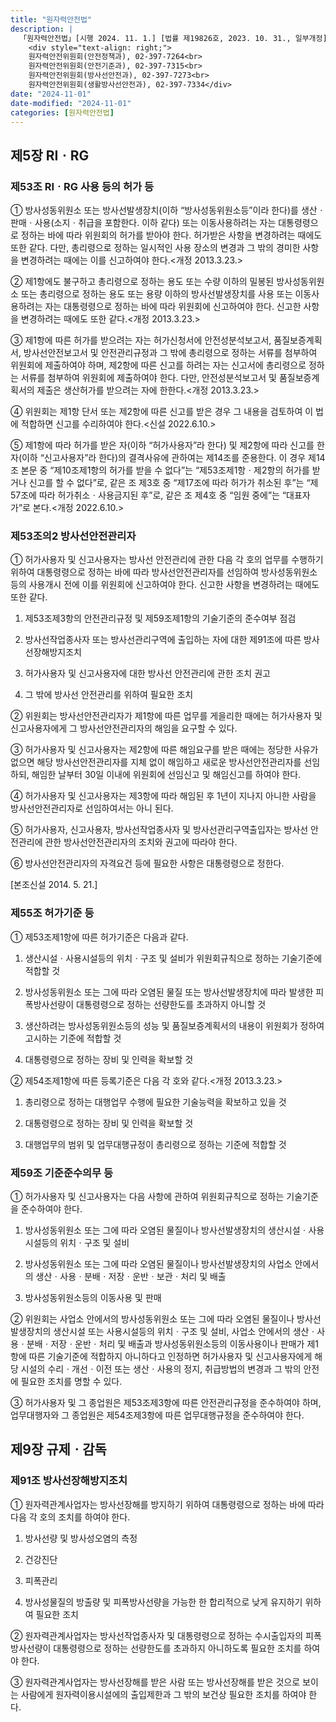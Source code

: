 ```yaml
---
title: "원자력안전법"
description: |
  「원자력안전법」[시행 2024. 11. 1.] [법률 제19826호, 2023. 10. 31., 일부개정]<br><br>
    <div style="text-align: right;">
    원자력안전위원회(안전정책과), 02-397-7264<br>
    원자력안전위원회(안전기준과), 02-397-7315<br>
    원자력안전위원회(방사선안전과), 02-397-7273<br>
    원자력안전위원회(생활방사선안전과), 02-397-7334</div>
date: "2024-11-01"
date-modified: "2024-11-01"
categories: [원자력안전법]
---
```


## 제5장 RIㆍRG

### 제53조 RIㆍRG 사용 등의 허가 등

::: {.callout-note title="제53조(방사성동위원소ㆍ방사선발생장치 사용 등의 허가 등)" collapse="open" appearance="minimal"}
① 방사성동위원소 또는 방사선발생장치(이하 “방사성동위원소등”이라 한다)를 생산ㆍ판매ㆍ사용(소지ㆍ취급을 포함한다. 이하 같다) 또는 이동사용하려는 자는 대통령령으로 정하는 바에 따라 위원회의 허가를 받아야 한다.
허가받은 사항을 변경하려는 때에도 또한 같다.
다만, 총리령으로 정하는 일시적인 사용 장소의 변경과 그 밖의 경미한 사항을 변경하려는 때에는 이를 신고하여야 한다.\<개정 2013.3.23.\>

② 제1항에도 불구하고 총리령으로 정하는 용도 또는 수량 이하의 밀봉된 방사성동위원소 또는 총리령으로 정하는 용도 또는 용량 이하의 방사선발생장치를 사용 또는 이동사용하려는 자는 대통령령으로 정하는 바에 따라 위원회에 신고하여야 한다.
신고한 사항을 변경하려는 때에도 또한 같다.\<개정 2013.3.23.\>

③ 제1항에 따른 허가를 받으려는 자는 허가신청서에 안전성분석보고서, 품질보증계획서, 방사선안전보고서 및 안전관리규정과 그 밖에 총리령으로 정하는 서류를 첨부하여 위원회에 제출하여야 하며, 제2항에 따른 신고를 하려는 자는 신고서에 총리령으로 정하는 서류를 첨부하여 위원회에 제출하여야 한다.
다만, 안전성분석보고서 및 품질보증계획서의 제출은 생산허가를 받으려는 자에 한한다.\<개정 2013.3.23.\>

④ 위원회는 제1항 단서 또는 제2항에 따른 신고를 받은 경우 그 내용을 검토하여 이 법에 적합하면 신고를 수리하여야 한다.\<신설 2022.6.10.\>

⑤ 제1항에 따라 허가를 받은 자(이하 “허가사용자”라 한다) 및 제2항에 따라 신고를 한 자(이하 “신고사용자”라 한다)의 결격사유에 관하여는 제14조를 준용한다.
이 경우 제14조 본문 중 “제10조제1항의 허가를 받을 수 없다”는 “제53조제1항ㆍ제2항의 허가를 받거나 신고를 할 수 없다”로, 같은 조 제3호 중 “제17조에 따라 허가가 취소된 후”는 “제57조에 따라 허가취소ㆍ사용금지된 후”로, 같은 조 제4호 중 “임원 중에”는 “대표자가”로 본다.\<개정 2022.6.10.\>
:::

### 제53조의2 방사선안전관리자

::: {.callout-note title="제53조의2(방사선안전관리자)" collapse="open" appearance="minimal"}
① 허가사용자 및 신고사용자는 방사선 안전관리에 관한 다음 각 호의 업무를 수행하기 위하여 대통령령으로 정하는 바에 따라 방사선안전관리자를 선임하여 방사성동위원소등의 사용개시 전에 이를 위원회에 신고하여야 한다. 신고한 사항을 변경하려는 때에도 또한 같다.

1. 제53조제3항의 안전관리규정 및 제59조제1항의 기술기준의 준수여부 점검

2. 방사선작업종사자 또는 방사선관리구역에 출입하는 자에 대한 제91조에 따른 방사선장해방지조치

3. 허가사용자 및 신고사용자에 대한 방사선 안전관리에 관한 조치 권고

4. 그 밖에 방사선 안전관리를 위하여 필요한 조치

② 위원회는 방사선안전관리자가 제1항에 따른 업무를 게을리한 때에는 허가사용자 및 신고사용자에게 그 방사선안전관리자의 해임을 요구할 수 있다.

③ 허가사용자 및 신고사용자는 제2항에 따른 해임요구를 받은 때에는 정당한 사유가 없으면 해당 방사선안전관리자를 지체 없이 해임하고 새로운 방사선안전관리자를 선임하되, 해임한 날부터 30일 이내에 위원회에 선임신고 및 해임신고를 하여야 한다.

④ 허가사용자 및 신고사용자는 제3항에 따라 해임된 후 1년이 지나지 아니한 사람을 방사선안전관리자로 선임하여서는 아니 된다.

⑤ 허가사용자, 신고사용자, 방사선작업종사자 및 방사선관리구역출입자는 방사선 안전관리에 관한 방사선안전관리자의 조치와 권고에 따라야 한다.

⑥ 방사선안전관리자의 자격요건 등에 필요한 사항은 대통령령으로 정한다.

[본조신설 2014. 5. 21.]
:::

### 제55조 허가기준 등

::: {.callout-note title="제55조(허가기준 등)" collapse="open" appearance="minimal"}
① 제53조제1항에 따른 허가기준은 다음과 같다.

1.  생산시설ㆍ사용시설등의 위치ㆍ구조 및 설비가 위원회규칙으로 정하는 기술기준에 적합할 것

2.  방사성동위원소 또는 그에 따라 오염된 물질 또는 방사선발생장치에 따라 발생한 피폭방사선량이 대통령령으로 정하는 선량한도를 초과하지 아니할 것

3.  생산하려는 방사성동위원소등의 성능 및 품질보증계획서의 내용이 위원회가 정하여 고시하는 기준에 적합할 것

4.  대통령령으로 정하는 장비 및 인력을 확보할 것

② 제54조제1항에 따른 등록기준은 다음 각 호와 같다.\<개정 2013.3.23.\>

1.  총리령으로 정하는 대행업무 수행에 필요한 기술능력을 확보하고 있을 것

2.  대통령령으로 정하는 장비 및 인력을 확보할 것

3.  대행업무의 범위 및 업무대행규정이 총리령으로 정하는 기준에 적합할 것
:::

### 제59조 기준준수의무 등

::: {.callout-note title="제59조(기준준수의무 등)" collapse="open" appearance="minimal"}
① 허가사용자 및 신고사용자는 다음 사항에 관하여 위원회규칙으로 정하는 기술기준을 준수하여야 한다.

1.  방사성동위원소 또는 그에 따라 오염된 물질이나 방사선발생장치의 생산시설ㆍ사용시설등의 위치ㆍ구조 및 설비

2.  방사성동위원소 또는 그에 따라 오염된 물질이나 방사선발생장치의 사업소 안에서의 생산ㆍ사용ㆍ분배ㆍ저장ㆍ운반ㆍ보관ㆍ처리 및 배출

3.  방사성동위원소등의 이동사용 및 판매

② 위원회는 사업소 안에서의 방사성동위원소 또는 그에 따라 오염된 물질이나 방사선발생장치의 생산시설 또는 사용시설등의 위치ㆍ구조 및 설비, 사업소 안에서의 생산ㆍ사용ㆍ분배ㆍ저장ㆍ운반ㆍ처리 및 배출과 방사성동위원소등의 이동사용이나 판매가 제1항에 따른 기술기준에 적합하지 아니하다고 인정하면 허가사용자 및 신고사용자에게 해당 시설의 수리ㆍ개선ㆍ이전 또는 생산ㆍ사용의 정지, 취급방법의 변경과 그 밖의 안전에 필요한 조치를 명할 수 있다.

③ 허가사용자 및 그 종업원은 제53조제3항에 따른 안전관리규정을 준수하여야 하며, 업무대행자와 그 종업원은 제54조제3항에 따른 업무대행규정을 준수하여야 한다.
:::

## 제9장 규제ㆍ감독

### 제91조 방사선장해방지조치 

::: {.callout-note title="제91조(방사선장해방지조치)" collapse="open" appearance="minimal"}
① 원자력관계사업자는 방사선장해를 방지하기 위하여 대통령령으로 정하는 바에 따라 다음 각 호의 조치를 하여야 한다.

1. 방사선량 및 방사성오염의 측정

2. 건강진단

3. 피폭관리

4. 방사성물질의 방출량 및 피폭방사선량을 가능한 한 합리적으로 낮게 유지하기 위하여 필요한 조치

② 원자력관계사업자는 방사선작업종사자 및 대통령령으로 정하는 수시출입자의 피폭방사선량이 대통령령으로 정하는 선량한도를 초과하지 아니하도록 필요한 조치를 하여야 한다.

③ 원자력관계사업자는 방사선장해를 받은 사람 또는 방사선장해를 받은 것으로 보이는 사람에게 원자력이용시설에의 출입제한과 그 밖의 보건상 필요한 조치를 하여야 한다.
:::
